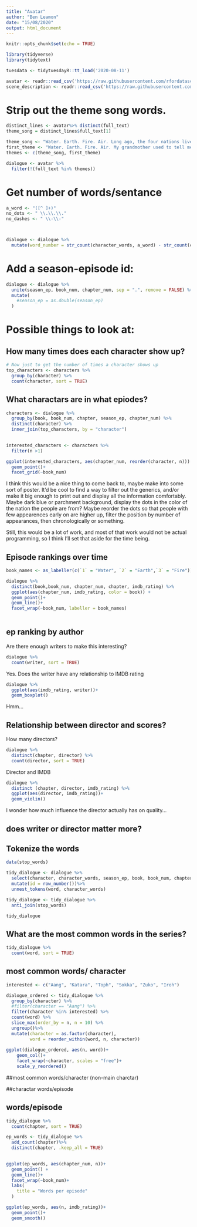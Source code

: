 ```yaml
---
title: "Avatar"
author: "Ben Leamon"
date: "15/08/2020"
output: html_document
---
```


```r
knitr::opts_chunk$set(echo = TRUE)
```


```r
library(tidyverse)
library(tidytext)
```

```r
tuesdata <- tidytuesdayR::tt_load('2020-08-11')
```

```r
avatar <- readr::read_csv('https://raw.githubusercontent.com/rfordatascience/tidytuesday/master/data/2020/2020-08-11/avatar.csv')
scene_description <- readr::read_csv('https://raw.githubusercontent.com/rfordatascience/tidytuesday/master/data/2020/2020-08-11/scene_description.csv')

```

# Strip out the theme song words.
```r
distinct_lines <- avatar%>% distinct(full_text)
theme_song = distinct_lines$full_text[1]

theme_song <- "Water. Earth. Fire. Air. Long ago, the four nations lived together in harmony. Then, everything changed when the Fire Nation attacked. Only the Avatar, master of all four elements, could stop them, but when the world needed him most, he vanished. A hundred years passed, and my brother and I discovered the new Avatar, an airbender named Aang. And although his airbending skills are great, he has a lot to learn before he's ready to save anyone. But I believe Aang can save the world."
first_theme <- "Water. Earth. Fire. Air. My grandmother used to tell me stories about the old days: a time of peace when the Avatar kept balance between the Water Tribes, Earth Kingdom, Fire Nation and Air Nomads. But that all changed when the Fire Nation attacked. Only the Avatar mastered all four elements; only he could stop the ruthless firebenders. But when the world needed him most, he vanished. A hundred years have passed, and the Fire Nation is nearing victory in the war. Two years ago, my father and the men of my tribe journeyed to the Earth Kingdom to help fight against the Fire Nation, leaving me and my brother to look after our tribe. Some people believe that the Avatar was never reborn into the Air Nomads and that the cycle is broken, but I haven't lost hope. I still believe that, somehow, the Avatar will return to save the world."
themes <- c(theme_song, first_theme)

dialogue <- avatar %>%
  filter(!(full_text %in% themes))

```

# Get number of words/sentance
```r
a_word <- "([^ ]+)"
no_dots <- " \\.\\.\\."
no_dashes <- " \\-\\-"



dialogue <- dialogue %>%
  mutate(word_number = str_count(character_words, a_word) - str_count(character_words, no_dots) - str_count(character_words, no_dashes))
```

# Add a season-episode id: 
```r
dialogue <- dialogue %>%
  unite(season_ep, book_num, chapter_num, sep = ".", remove = FALSE) %>%
  mutate(
    #season_ep = as.double(season_ep)
  )
```

# Possible things to look at: 
## How many times does each character show up?
```r
# Now just to get the number of times a character shows up 
top_characters <- characters %>%
  group_by(character) %>%
  count(character, sort = TRUE)
```

## What charactars are in what epiodes?
```r
characters <- dialogue %>%
  group_by(book, book_num, chapter, season_ep, chapter_num) %>%
  distinct(character) %>%
  inner_join(top_characters, by = "character")
  
```

```r
interested_characters <- characters %>%
  filter(n >1)

ggplot(interested_characters, aes(chapter_num, reorder(character, n))) +
  geom_point()+
  facet_grid(~book_num)
```
I think this would be a nice thing to come back to, maybe make into some sort of poster. It'd be cool to find a way to filter out the generics, and/or make it big enough to print out and display all the information comfortably. Maybe dark blue or parchment background, display the dots in the color of the nation the people are from? Maybe reorder the dots so that people with few appearences early on are higher up, filter the position by number of appearances, then chronologically or something. 

Still, this would be a lot of work, and most of that work would not be actual programming, so I think I'll set that aside for the time being. 


## Episode rankings over time
```r
book_names <- as_labeller(c(`1` = "Water", `2` = "Earth",`3` = "Fire"))

dialogue %>%
  distinct(book,book_num, chapter_num, chapter, imdb_rating) %>%
  ggplot(aes(chapter_num, imdb_rating, color = book)) + 
  geom_point()+
  geom_line()+
  facet_wrap(~book_num, labeller = book_names)
  
```

## ep ranking by author
Are there enough writers to make this interesting?
```r
dialogue %>%
  count(writer, sort = TRUE)

```
Yes. 
Does the writer have any relationship to IMDB rating
```r
dialogue %>%
  ggplot(aes(imdb_rating, writer))+
  geom_boxplot()
```
Hmm...

## Relationship between director and scores? 
How many directors? 
```r
dialogue %>%
  distinct(chapter, director) %>%
  count(director, sort = TRUE)
```
Director and IMDB
```r
dialogue %>%
  distinct (chapter, director, imdb_rating) %>%
  ggplot(aes(director, imdb_rating))+
  geom_violin()
```
I wonder how much influence the director actually has on quality... 

## does writer or director matter more? 

## Tokenize the words
```r
data(stop_words)

tidy_dialogue <- dialogue %>%
  select(character, character_words, season_ep, book, book_num, chapter, chapter_num, imdb_rating) %>%
  mutate(id = row_number())%>%
  unnest_tokens(word, character_words)

tidy_dialogue <- tidy_dialogue %>%
  anti_join(stop_words)

tidy_dialogue
```
## What are the most common words in the series? 
```r
tidy_dialogue %>%
  count(word, sort = TRUE)
```
## most common words/ character
```r
interested <- c("Aang", "Katara", "Toph", "Sokka", "Zuko", "Iroh")

dialogue_ordered <- tidy_dialogue %>%
  group_by(character) %>%
  #filter(character == "Aang") %>%
  filter(character %in% interested) %>%
  count(word) %>%
  slice_max(order_by = n, n = 10) %>%
  ungroup()%>%
  mutate(character = as.factor(character),
         word = reorder_within(word, n, character))
  
ggplot(dialogue_ordered, aes(n, word))+
    geom_col()+
    facet_wrap(~character, scales = "free")+
    scale_y_reordered()
```


##most common words/character (non-main charctar)

##charactar words/episode

## words/episode
```r
tidy_dialogue %>%
  count(chapter, sort = TRUE)
```


```r
ep_words <- tidy_dialogue %>%
  add_count(chapter)%>%
  distinct(chapter, .keep_all = TRUE) 
  

ggplot(ep_words, aes(chapter_num, n))+
  geom_point() +
  geom_line()+
  facet_wrap(~book_num)+
  labs(
    title = "Words per episode"
  )
```

```r
ggplot(ep_words, aes(n, imdb_rating))+
  geom_point()+
  geom_smooth()
```

